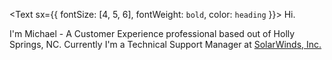 <Text sx={{ fontSize: [4, 5, 6], fontWeight: `bold`, color: `heading` }}>
  Hi.
</Text>

I'm Michael - A Customer Experience professional based out of Holly Springs, NC. Currently I'm a Technical Support Manager at [SolarWinds, Inc.](https://solarwinds.com)